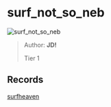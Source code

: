 
# surf_not_so_neb

![surf_not_so_neb](https://raw.githubusercontent.com/Sayt123/SurfMapPics/Maps-and-bonuses/csgo/surf_not_so_neb.jpg)

> Author: **JD!**
>
> Tier 1

## Records

[surfheaven](https://surfheaven.eu/map/surf_not_so_neb)
